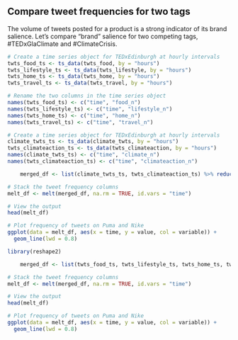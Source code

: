 ## Compare tweet frequencies for two tags

The volume of tweets posted for a product is a strong indicator of its brand salience. Let's compare "brand" salience for two competing tags, #TEDxGlaClimate and #ClimateCrisis.

```r
# Create a time series object for TEDxEdinburgh at hourly intervals
twts_food_ts <- ts_data(twts_food, by = "hours")
twts_lifestyle_ts <- ts_data(twts_lifestyle, by = "hours")
twts_home_ts <- ts_data(twts_home, by = "hours")
twts_travel_ts <- ts_data(twts_travel, by = "hours")

# Rename the two columns in the time series object
names(twts_food_ts) <- c("time", "food_n") 
names(twts_lifestyle_ts) <- c("time", "lifestyle_n") 
names(twts_home_ts) <- c("time", "home_n") 
names(twts_travel_ts) <- c("time", "travel_n") 
```

```r
# Create a time series object for TEDxEdinburgh at hourly intervals
climate_twts_ts <- ts_data(climate_twts, by = "hours")
twts_climateaction_ts <- ts_data(twts_climateaction, by = "hours")
names(climate_twts_ts) <- c("time", "climate_n") 
names(twts_climateaction_ts) <- c("time", "climateaction_n") 


```

```r

    merged_df <- list(climate_twts_ts, twts_climateaction_ts) %>% reduce(left_join, by = "time")

# Stack the tweet frequency columns
melt_df <- melt(merged_df, na.rm = TRUE, id.vars = "time")

# View the output
head(melt_df)

# Plot frequency of tweets on Puma and Nike
ggplot(data = melt_df, aes(x = time, y = value, col = variable)) +
  geom_line(lwd = 0.8)
```

```r
library(reshape2)
```

```r

    merged_df <- list(twts_food_ts, twts_lifestyle_ts, twts_home_ts, twts_travel_ts) %>% reduce(left_join, by = "time")

# Stack the tweet frequency columns
melt_df <- melt(merged_df, na.rm = TRUE, id.vars = "time")

# View the output
head(melt_df)

# Plot frequency of tweets on Puma and Nike
ggplot(data = melt_df, aes(x = time, y = value, col = variable)) +
  geom_line(lwd = 0.8)
```